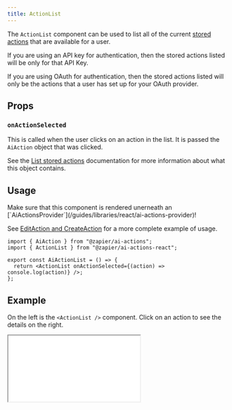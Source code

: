 ```yaml
---
title: ActionList
---
```


The `ActionList` component can be used to list all of the current [stored actions](/guides/how-tos/stored/intro) that are available for a user.

If you are using an API key for authentication, then the stored actions listed will be only for that API Key.

If you are using OAuth for authentication, then the stored actions listed will only be the actions that a user has set up for your OAuth provider.

## Props

### `onActionSelected`

This is called when the user clicks on an action in the list. It is passed the `AiAction` object that was clicked.

See the [List stored actions](/guides/how-tos/stored/list-actions) documentation for more information about what this object contains.

## Usage

<Warning>
  Make sure that this component is rendered unerneath an
  [`AiActionsProvider`](/guides/libraries/react/ai-actions-provider)!
</Warning>

See [EditAction and CreateAction](/guides/libraries/react/edit-action) for a more complete example of usage.

```tsx ai-action-list.tsx
import { AiAction } from "@zapier/ai-actions";
import { ActionList } from "@zapier/ai-actions-react";

export const AiActionList = () => {
  return <ActionList onActionSelected={(action) => console.log(action)} />;
};
```

## Example

On the left is the `<ActionList />` component. Click on an action to see the details on the right.

<iframe
  style={{
    width: "100%",
    height: "500px",
    background: "white",
    borderRadius: "4px",
  }}
  src="/config/embed/v1/docs-examples/action-list"
/>

```tsx action-list-example.tsx
import { AiAction } from "@zapier/ai-actions";
import { ActionList, AiActionsProvider } from "@zapier/ai-actions-react";
import { FunctionComponent, useState } from "react";
import ReactJson from "react-json-view";

interface ActionListExampleProps {
  apiKey: string;
}

export const ActionListExample: FunctionComponent<ActionListExampleProps> = ({
  apiKey,
}) => {
  const [selectedAction, setSelectedAction] = useState<AiAction | null>(null);

  return (
    <div className="flex justify-between h-full">
      <div className="flex-1 w-0 max-h-full overflow-auto pl-2">
        <AiActionsProvider
          auth={{
            apiKey,
          }}
        >
          <ActionList
            onActionSelected={(action) => {
              setSelectedAction(action);
            }}
          />
        </AiActionsProvider>
      </div>
      <div className="flex-1 max-h-full overflow-auto">
        {selectedAction ? (
          <ReactJson src={selectedAction} />
        ) : (
          "Select an action to see its details"
        )}
      </div>
    </div>
  );
};
```
